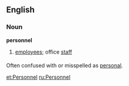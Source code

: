 ==English==

===Noun===
'''personnel'''
# [[employee]]s; office [[staff]]

===={{usage}}====
Often confused with or misspelled as [[personal]].

[[et:Personnel]]
[[ru:Personnel]]